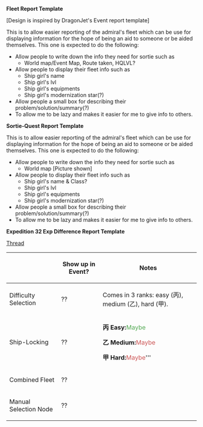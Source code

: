 '''Fleet Report Template'''

[Design is inspired by DragonJet's Event report template]



This is to allow easier reporting of the admiral's fleet which can be use for displaying information for the hope of being an aid to someone or be aided themselves. This one is expected to do the following:
*Allow people to write down the info they need for sortie such as
**World map/Event Map, Route taken, HQLVL?
*Allow people to display their fleet info such as
**Ship girl's name
**Ship girl's lvl
**Ship girl's equipments
**Ship girl's modernization star(?)
*Allow people a small box for describing their problem/solution/summary(?)
*To allow me to be lazy and makes it easier for me to give info to others.

{{FleetReport-Zel
|flagship=Jun'you|flaglvl=82|flageq= Reppu Reppu Reppu REPUUU
|ship2=Tone|ship2lvl=82|ship2eq= Damecon
|ship3=Mutsuki|ship3lvl=82|ship3eq= Damecon
|ship4=Fubuki|ship4lvl=82|ship4eq= Damecon
|ship5=Kisaragi|ship5lvl=82|ship5eq= Damecon
|ship6=Yuudachi|ship6lvl=82|ship6eq= Damecon
|fleet-type = Escort Fleet|Map = E-4
|HQLvl = 97
|Route = B-D-G-I-K}}


<p style="margin-top:0.4em;margin-bottom:0.5em;">'''Sortie-Quest Report Template'''</p>
This is to allow easier reporting of the admiral's fleet which can be use for displaying information for the hope of being an aid to someone or be aided themselves. This one is expected to do the following:
*Allow people to write down the info they need for sortie such as
**World map [Picture shown]
*Allow people to display their fleet info such as
**Ship girl's name & Class?
**Ship girl's lvl
**Ship girl's equipments
**Ship girl's modernization star(?)
*Allow people a small box for describing their problem/solution/summary(?)
*To allow me to be lazy and makes it easier for me to give info to others.

{{SortieQuest-Zel}}



'''Expedition 32 Exp Difference Report Template'''

[http://kancolle.wikia.com/wiki/Thread:193171 Thread]

{{Exp32Kat-Zel
|ship1bef=30/125| ship1aft= (For Level/EXP put it as 32 / 452 [amount left]) | ship1dif= 375
|ship2= Insert name here| ship2bef=32/125| ship2aft=33/2850| ship2dif= 375
|ship3= Insert name here| ship3bef=33/125| ship3aft=34/2850| ship3dif= 385
|ship4= Insert name here| ship4bef=34/125| ship4aft=35/2850| ship4dif= 395
|ship5= Insert name here| ship5bef=35/125| ship5aft=36/2850| ship5dif= 405
|ship6= Insert name here| ship6bef=36/125| ship6aft=37/2850| ship6dif= 415
|Success= Insert Success or Great success here
|Description= put whatever info/picture you want here}}


{| border="0" cellpadding="1" cellspacing="1" class="article-table" style="margin: 0px auto; width: 500px;"
|-
! scope="row"|
! scope="col"|Show up in Event?
! scope="col"|Notes
|-
! scope="row"|Difficulty Selection
|??
|Comes in 3 ranks: easy (丙), medium (乙), hard (甲).
|-
! scope="row"|Ship-Locking
|??
|'''丙 Easy: '''<span style="color:#5a5;">Maybe</span>

''' 乙 Medium: '''<span style="color:#c55;">Maybe</span>

''' 甲 Hard: '''<span style="color:#c55;">Maybe</span>'''
|-
! scope="row"|Combined Fleet
|??
|
|-
! scope="row"|Manual Selection Node
|??
|
|}